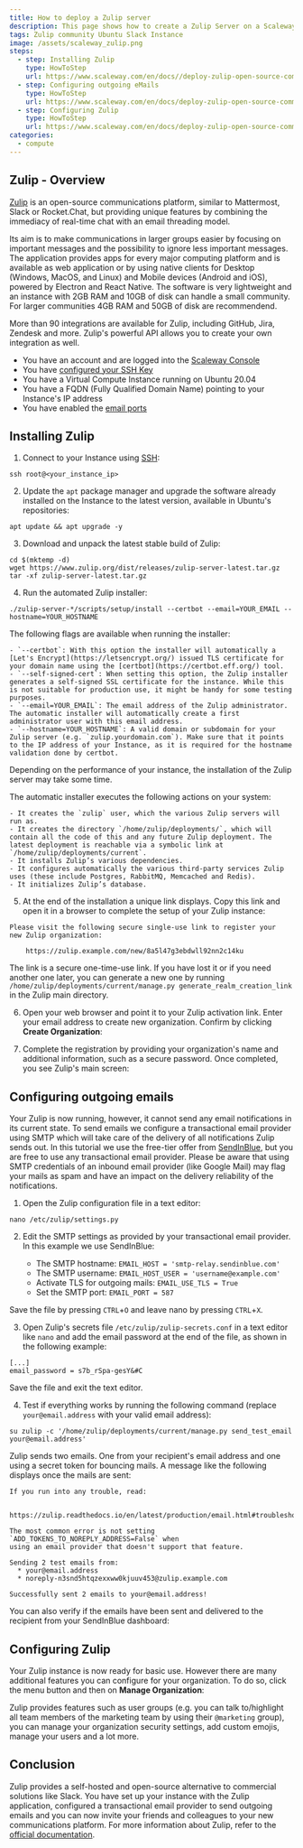 ```yaml
---
title: How to deploy a Zulip server
description: This page shows how to create a Zulip Server on a Scaleway Elements Instance.
tags: Zulip community Ubuntu Slack Instance
image: /assets/scaleway_zulip.png
steps:
  - step: Installing Zulip
    type: HowToStep
    url: https://www.scaleway.com/en/docs//deploy-zulip-open-source-communication-platform/#-Installing-Zulip
  - step: Configuring outgoing eMails
    type: HowToStep
    url: https://www.scaleway.com/en/docs/deploy-zulip-open-source-communication-platform/#-Configuring-outgoing-emails
  - step: Configuring Zulip
    type: HowToStep
    url: https://www.scaleway.com/en/docs/deploy-zulip-open-source-communication-platform/#-Configuring-Zulip
categories:
  - compute
---
```


## Zulip - Overview

[Zulip](https://www.zulip.com) is an open-source communications platform, similar to Mattermost, Slack or Rocket.Chat, but providing unique features by combining the immediacy of real-time chat with an email threading model.

Its aim is to make communications in larger groups easier by focusing on important messages and the possibility to ignore less important messages. The application provides apps for every major computing platform and is available as web application or by using native clients for Desktop (Windows, MacOS, and Linux) and Mobile devices (Android and iOS), powered by Electron and React Native. The software is very lightweight and an instance with 2GB RAM and 10GB of disk can handle a small community. For larger communities 4GB RAM and 50GB of disk are recommendend.

More than 90 integrations are available for Zulip, including GitHub, Jira, Zendesk and more. Zulip's powerful API allows you to create your own integration as well.

<Message type="requirement">

- You have an account and are logged into the [Scaleway Console](https://console.scaleway.com)
- You have [configured your SSH Key](/console/my-project/how-to/create-ssh-key/)
- You have a Virtual Compute Instance running on Ubuntu 20.04
- You have a FQDN (Fully Qualified Domain Name) pointing to your Instance's IP address
- You have enabled the [email ports](https://www.scaleway.com/en/faq/why-can-i-not-send-any-email/)

</Message>

## Installing Zulip

1. Connect to your Instance using [SSH](/compute/instances/how-to/connect-to-instance/):

  ```
  ssh root@<your_instance_ip>
  ```

2. Update the `apt` package manager and upgrade the software already installed on the Instance to the latest version, available in Ubuntu's repositories:

  ```
  apt update && apt upgrade -y
  ```

3. Download and unpack the latest stable build of Zulip:

  ```
  cd $(mktemp -d)
  wget https://www.zulip.org/dist/releases/zulip-server-latest.tar.gz
  tar -xf zulip-server-latest.tar.gz
  ```

4. Run the automated Zulip installer:

  ```
  ./zulip-server-*/scripts/setup/install --certbot --email=YOUR_EMAIL --hostname=YOUR_HOSTNAME
  ```

  The following flags are available when running the installer:

    - `--certbot`: With this option the installer will automatically a [Let's Encrypt](https://letsencrypt.org/) issued TLS certificate for your domain name using the [certbot](https://certbot.eff.org/) tool.
    - `--self-signed-cert`: When setting this option, the Zulip installer generates a self-signed SSL certificate for the instance. While this is not suitable for production use, it might be handy for some testing purposes.
    - `--email=YOUR_EMAIL`: The email address of the Zulip administrator. The automatic installer will automatically create a first administrator user with this email address.
    - `--hostname=YOUR_HOSTNAME`: A valid domain or subdomain for your Zulip server (e.g. `zulip.yourdomain.com`). Make sure that it points to the IP address of your Instance, as it is required for the hostname validation done by certbot.

  <Message type="note">

  Depending on the performance of your instance, the installation of the Zulip server may take some time.

  </Message>

  The automatic installer executes the following actions on your system:

    - It creates the `zulip` user, which the various Zulip servers will run as.
    - It creates the directory `/home/zulip/deployments/`, which will contain all the code of this and any future Zulip deployment. The latest deployment is reachable via a symbolic link at `/home/zulip/deployments/current`.
    - It installs Zulip’s various dependencies.
    - It configures automatically the various third-party services Zulip uses (these include Postgres, RabbitMQ, Memcached and Redis).
    - It initializes Zulip’s database.

5. At the end of the installation a unique link displays. Copy this link and open it in a browser to complete the setup of your Zulip instance:

  ```
  Please visit the following secure single-use link to register your
  new Zulip organization:

      https://zulip.example.com/new/8a5l47g3ebdwll92nn2c14ku
  ```

  <Message type="tip">

  The link is a secure one-time-use link. If you have lost it or if you need another one later, you can generate a new one by running `/home/zulip/deployments/current/manage.py generate_realm_creation_link` in the Zulip main directory.

  </Message>

6. Open your web browser and point it to your Zulip activation link. Enter your email address to create new organization. Confirm by clicking **Create Organization**:

  <Lightbox src="scaleway-zulip_new_orga.png" alt="" />

7. Complete the registration by providing your organization's name and additional information, such as a secure password. Once completed, you see Zulip's main screen:

  <Lightbox src="scaleway-zulip_dashboard.png" alt="" />

## Configuring outgoing emails

Your Zulip is now running, however, it cannot send any email notifications in its current state. To send emails we configure a transactional email provider using SMTP which will take care of the delivery of all notifications Zulip sends out. In this tutorial we use the free-tier offer from [SendInBlue](https://www.sendinblue.com/), but you are free to use any transactional email provider. Please be aware that using SMTP credentials of an inbound email provider (like Google Mail) may flag your mails as spam and have an impact on the delivery reliability of the notifications.

1. Open the Zulip configuration file in a text editor:

  ```
  nano /etc/zulip/settings.py
  ```

2. Edit the SMTP settings as provided by your transactional email provider. In this example we use SendInBlue:

    - The SMTP hostname: `EMAIL_HOST = 'smtp-relay.sendinblue.com'`
    - The SMTP username: `EMAIL_HOST_USER = 'username@example.com'`
    - Activate TLS for outgoing mails: `EMAIL_USE_TLS = True`
    - Set the SMTP port: `EMAIL_PORT = 587`

  Save the file by pressing `CTRL`+`O` and leave nano by pressing `CTRL`+`X`.

3. Open Zulip's secrets file `/etc/zulip/zulip-secrets.conf` in a text editor like `nano` and add the email password at the end of the file, as shown in the following example:

  ```
  [...]
  email_password = s7b_rSpa-gesY&#C
  ```

  Save the file and exit the text editor.

4. Test if everything works by running the following command (replace `your@email.address` with your valid email address):

  ```
  su zulip -c '/home/zulip/deployments/current/manage.py send_test_email your@email.address'
  ```

  Zulip sends two emails. One from your recipient's email address and one using a secret token for bouncing mails. A message like the following displays once the mails are sent:

  ```
  If you run into any trouble, read:

    https://zulip.readthedocs.io/en/latest/production/email.html#troubleshooting

  The most common error is not setting `ADD_TOKENS_TO_NOREPLY_ADDRESS=False` when
  using an email provider that doesn't support that feature.

  Sending 2 test emails from:
    * your@email.address
    * noreply-n3snd5htqzexxww0kjuuv453@zulip.example.com

  Successfully sent 2 emails to your@email.address!
  ```

  You can also verify if the emails have been sent and delivered to the recipient from your SendInBlue dashboard:

  <Lightbox src="scaleway-sendinblue_config.png" alt="" />

## Configuring Zulip

Your Zulip instance is now ready for basic use. However there are many additional features you can configure for your organization. To do so, click the menu button and then on **Manage Organization**:

  <Lightbox src="scaleway-zulip_manage_orga.png" alt="" />

  Zulip provides features such as user groups (e.g. you can talk to/highlight all team members of the marketing team by using their `@marketing` group), you can manage your organization security settings, add custom emojis, manage your users and a lot more.

## Conclusion

Zulip provides a self-hosted and open-source alternative to commercial solutions like Slack. You have set up your instance with the Zulip application, configured a transactional email provider to send outgoing emails and you can now invite your friends and colleagues to your new communications platform. For more information about Zulip, refer to the [official documentation](https://zulip.com/help/).
